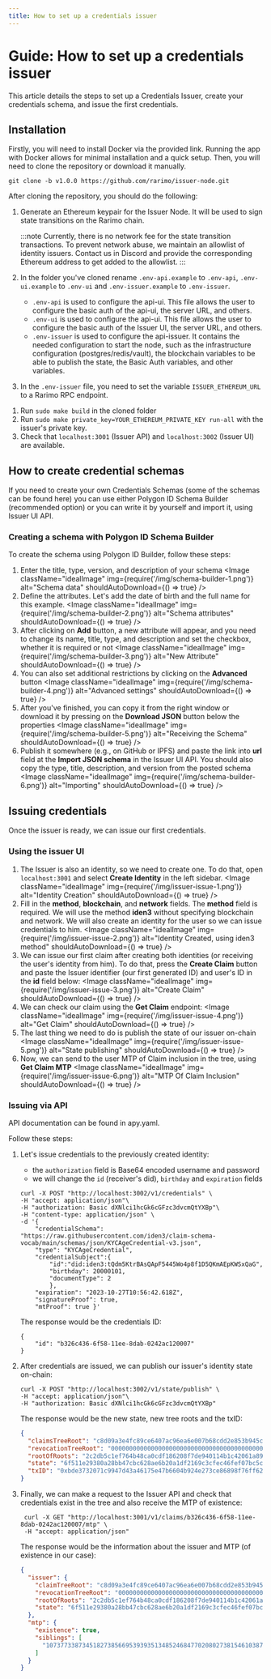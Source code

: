 ```yaml
---
title: How to set up a credentials issuer
---
```


# Guide: How to set up a credentials issuer

This article details the steps to set up a Credentials Issuer, create your credentials schema, and issue the first credentials.

## Installation

Firstly, you will need to install <OutLink href="https://www.docker.com/">Docker</OutLink> via the provided link.
Running the app with Docker allows for minimal installation and a quick setup.
Then, you will need to clone <OutLink href="https://github.com/rarimo/issuer-node/tree/main">the repository</OutLink> or download it <OutLink href="https://github.com/rarimo/issuer-node/releases/tag/v1.0.0">manually</OutLink>.

<!-- TODO: running with Docker -->

`git clone -b v1.0.0 https://github.com/rarimo/issuer-node.git`

After cloning the repository, you should do the following:

1. Generate an Ethereum keypair for the Issuer Node. It will be used to sign state transitions on the Rarimo chain.

   :::note
   Currently, there is no network fee for the state transition transactions. To prevent network abuse, we maintain an allowlist of identity issuers. Contact us in <OutLink href="https://discordapp.com/invite/rarimoprotocol">Discord</OutLink> and provide the corresponding Ethereum address to get added to the allowlist.
   :::

1. In the folder you've cloned rename `.env-api.example` to `.env-api`, `.env-ui.example` to `.env-ui` and `.env-issuer.example` to `.env-issuer`.
   - `.env-api` is used to configure the api-ui.
     This file allows the user to configure the basic auth of the api-ui, the server URL, and others.
   - `.env-ui` is used to configure the api-ui.
     This file allows the user to configure the basic auth of the Issuer UI, the server URL, and others.
   - `.env-issuer` is used to configure the api-issuer.
     It contains the needed configuration to start the node, such as the infrastructure configuration (postgres/redis/vault), the blockchain variables to be able to publish the state, the Basic Auth variables, and other variables.
1. In the `.env-issuer` file, you need to set the variable `ISSUER_ETHEREUM_URL` to a Rarimo RPC endpoint.
<!-- TODO: provide endpoints -->
1. Run `sudo make build` in the cloned folder
1. Run `sudo make private_key=YOUR_ETHEREUM_PRIVATE_KEY run-all` with the issuer's private key.
1. Check that `localhost:3001` (Issuer API) and `localhost:3002` (Issuer UI) are available.

## How to create credential schemas

If you need to create your own Credentials Schemas (some of the schemas can be found <OutLink href="https://github.com/iden3/claim-schema-vocab/tree/main/schemas">here</OutLink>) you can use either <OutLink href="https://schema-builder.polygonid.me/builder">Polygon ID Schema Builder</OutLink> (recommended option) or you can write it by yourself and import it, using Issuer UI API.

### Creating a schema with Polygon ID Schema Builder

To create the schema using Polygon ID Builder, follow these steps:

1. Enter the title, type, version, and description of your schema
   <Image className="idealImage" img={require('/img/schema-builder-1.png')} alt="Schema data" shouldAutoDownload={() => true} />
1. Define the attributes. Let's add the date of birth and the full name for this example.
   <Image className="idealImage" img={require('/img/schema-builder-2.png')} alt="Schema attributes" shouldAutoDownload={() => true} />
1. After clicking on **Add** button, a new attribute will appear, and you need to change its name, title, type, and description and set the checkbox, whether it is required or not
   <Image className="idealImage" img={require('/img/schema-builder-3.png')} alt="New Attribute" shouldAutoDownload={() => true} />
1. You can also set additional restrictions by clicking on the **Advanced** button
   <Image className="idealImage" img={require('/img/schema-builder-4.png')} alt="Advanced settings" shouldAutoDownload={() => true} />
1. After you've finished, you can copy it from the right window or download it by pressing on the **Download JSON** button below the properties
   <Image className="idealImage" img={require('/img/schema-builder-5.png')} alt="Receiving the Schema" shouldAutoDownload={() => true} />
1. Publish it somewhere (e.g., on GitHub or IPFS) and paste the link into **url** field at the **Import JSON schema** in the Issuer UI API.
   You should also copy the type, title, description, and version from the posted schema
   <Image className="idealImage" img={require('/img/schema-builder-6.png')} alt="Importing" shouldAutoDownload={() => true} />

## Issuing credentials

Once the issuer is ready, we can issue our first credentials.

### Using the issuer UI

1. The Issuer is also an identity, so we need to create one.
   To do that, open `localhost:3001` and select **Create Identity** in the left sidebar.
   <Image className="idealImage" img={require('/img/issuer-issue-1.png')} alt="Identity Creation" shouldAutoDownload={() => true} />
1. Fill in the **method**, **blockchain**, and **network** fields.
   The **method** field is required.
   We will use the method **iden3** without specifying blockchain and network.
   We will also create an identity for the user so we can issue credentials to him.
   <Image className="idealImage" img={require('/img/issuer-issue-2.png')} alt="Identity Created, using iden3 method" shouldAutoDownload={() => true} />
1. We can issue our first claim after creating both identities (or receiving the user's identity from him).
   To do that, press the **Create Claim** button and paste the Issuer identifier (our first generated ID) and user's ID in the **id** field below:
   <Image className="idealImage" img={require('/img/issuer-issue-3.png')} alt="Create Claim" shouldAutoDownload={() => true} />
1. We can check our claim using the **Get Claim** endpoint:
   <Image className="idealImage" img={require('/img/issuer-issue-4.png')} alt="Get Claim" shouldAutoDownload={() => true} />
1. The last thing we need to do is publish the state of our issuer on-chain
   <Image className="idealImage" img={require('/img/issuer-issue-5.png')} alt="State publishing" shouldAutoDownload={() => true} />
1. Now, we can send to the user MTP of Claim inclusion in the tree, using **Get Claim MTP**
   <Image className="idealImage" img={require('/img/issuer-issue-6.png')} alt="MTP Of Claim Inclusion" shouldAutoDownload={() => true} />

### Issuing via API

API documentation can be found in <OutLink href="https://github.com/rarimo/issuer-node/blob/main/api/api.yaml">apy.yaml</OutLink>.

Follow these steps:

1. Let's issue credentials to the previously created identity:
   - the `authorization` field is Base64 encoded username and password
   - we will change the `id` (receiver's did), `birthday` and `expiration` fields
   ```
   curl -X POST "http://localhost:3002/v1/credentials" \
   -H "accept: application/json"\
   -H "authorization: Basic dXNlci1hcGk6cGFzc3dvcmQtYXBp"\
   -H "content-type: application/json" \
   -d '{
       "credentialSchema": "https://raw.githubusercontent.com/iden3/claim-schema-vocab/main/schemas/json/KYCAgeCredential-v3.json",
       "type": "KYCAgeCredential",
       "credentialSubject":{
           "id":"did:iden3:tQdm5KtrBAsQApF5445Wo4p8f1D5QKmAEpKWSxQaG",
           "birthday": 20000101,
           "documentType": 2
           },
       "expiration": "2023-10-27T10:56:42.618Z",
       "signatureProof": true,
       "mtProof": true }'
   ```
   The response would be the credentials ID:
   ```
   {
       "id": "b326c436-6f58-11ee-8dab-0242ac120007"
   }
   ```
1. After credentials are issued, we can publish our issuer's identity state on-chain:
   ```
   curl -X POST "http://localhost:3002/v1/state/publish" \
   -H "accept: application/json"\
   -H "authorization: Basic dXNlci1hcGk6cGFzc3dvcmQtYXBp"
   ```
   The response would be the new state, new tree roots and the txID:
   ```json
   {
     "claimsTreeRoot": "c8d09a3e4fc89ce6407ac96ea6e007b68cdd2e853b945c5f9baf70af3faf0510",
     "revocationTreeRoot": "0000000000000000000000000000000000000000000000000000000000000000",
     "rootOfRoots": "2c2db5c1ef764b48ca0cdf186208f7de940114b1c42061a89d3851beeb956c28",
     "state": "6f511e29380a28bb47cbc628ae6b20a1df2169c3cfec46fef07bc5c7ab3e6819",
     "txID": "0xbde3732071c9947d43a46175e47b6604b924e273ce86898f76ff621b6e48691b"
   }
   ```
1. Finally, we can make a request to the Issuer API and check that credentials exist in the tree and also receive the MTP of existence:

   ```
    curl -X GET "http://localhost:3001/v1/claims/b326c436-6f58-11ee-8dab-0242ac120007/mtp" \
    -H "accept: application/json"
   ```

   The response would be the information about the issuer and MTP (of existence in our case):

   ```json
   {
     "issuer": {
       "claimTreeRoot": "c8d09a3e4fc89ce6407ac96ea6e007b68cdd2e853b945c5f9baf70af3faf0510",
       "revocationTreeRoot": "0000000000000000000000000000000000000000000000000000000000000000",
       "rootOfRoots": "2c2db5c1ef764b48ca0cdf186208f7de940114b1c42061a89d3851beeb956c28",
       "state": "6f511e29380a28bb47cbc628ae6b20a1df2169c3cfec46fef07bc5c7ab3e6819"
     },
     "mtp": {
       "existence": true,
       "siblings": [
         "10737733873451827385669539393513485246847702080273815461038732999844382514192"
       ]
     }
   }
   ```
